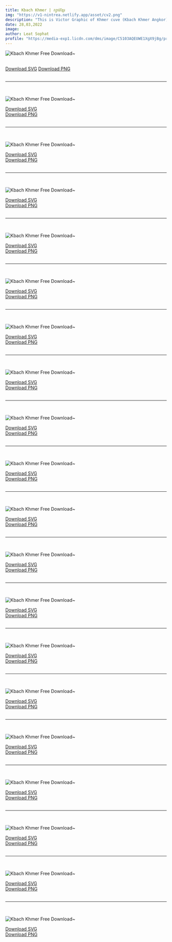```yaml
---
title: Kbach Khmer | ក្បាច់ខ្មែរ
img: "https://v1-nintrea.netlify.app/asset/cv2.png"
description: "This is Victor Graphic of Khmer cuve (Kbach Khmer Angkor) in Adobe Illustrator(*.AI) which i have draw from the original photo shoot."
date: 28,03,2022
image: 
author: Leat Sophat
profile: "https://media-exp1.licdn.com/dms/image/C5103AQEUWE1XgX9jBg/profile-displayphoto-shrink_200_200/0/1584979740813?e=1653523200&v=beta&t=8zDA1D4XOfriqkEuu6LY6_q5wFKcdql1aC3Ik35hNMQ"
---
```





![Kbach Khmer Free Download~](https://v1-nintrea.netlify.app/asset/KbachkhmerSVG/kbach-1.svg)

<br/>
<div style={{ display: 'flex',justifyContent: 'center', width:100 + '%' , gap: '10px',  }}>
    <a href="https://v1-nintrea.netlify.app/asset/KbachkhmerSVG/kbach-1.SVG" target="_blank" style={{ backgroundColor: 'white', color: '#000' , borderRadius: 5 + 'px', padding: '5px 15px', boxShadow: '0 8px 5px rgb(0 0 0 / 0.08)' }}>Download SVG</a>
    <a href="https://v1-nintrea.netlify.app/asset/KbachkhmerSVG/kbach-1.png" target="_blank" style={{ backgroundColor: 'white', color: '#000' , borderRadius: 5 + 'px', padding: '5px 15px', boxShadow: '0 8px 5px rgb(0 0 0 / 0.08)' }}>Download PNG</a>
</div>
<br/>
<hr/>
<br/>

![Kbach Khmer Free Download~](https://v1-nintrea.netlify.app/asset/KbachkhmerSVG/kbach-2.svg)
<br/>
<div style={{ display: 'flex',justifyContent: 'center', width:100 + '%' , gap: '10px',  }}>
    <a href="https://v1-nintrea.netlify.app/asset/KbachkhmerSVG/kbach-2.SVG" target="_blank" style={{ backgroundColor: 'white', color: '#000' , borderRadius: 5 + 'px', padding: '5px 15px', boxShadow: '0 8px 5px rgb(0 0 0 / 0.08)' }}>Download SVG</a> <br/>
    <a href="https://v1-nintrea.netlify.app/asset/KbachkhmerSVG/kbach-2.png" target="_blank" style={{ backgroundColor: 'white', color: '#000' , borderRadius: 5 + 'px', padding: '5px 15px', boxShadow: '0 8px 5px rgb(0 0 0 / 0.08)' }}>Download PNG</a>
</div>
<br/>
<hr/>
<br/>


![Kbach Khmer Free Download~](https://v1-nintrea.netlify.app/asset/KbachkhmerSVG/kbach-3.svg)
<br/>
<div style={{ display: 'flex',justifyContent: 'center', width:100 + '%' , gap: '10px',  }}>
    <a href="https://v1-nintrea.netlify.app/asset/KbachkhmerSVG/kbach-3.SVG" target="_blank" style={{ backgroundColor: 'white', color: '#000' , borderRadius: 5 + 'px', padding: '5px 15px', boxShadow: '0 8px 5px rgb(0 0 0 / 0.08)' }}>Download SVG</a> <br/>
    <a href="https://v1-nintrea.netlify.app/asset/KbachkhmerSVG/kbach-3.png" target="_blank" style={{ backgroundColor: 'white', color: '#000' , borderRadius: 5 + 'px', padding: '5px 15px', boxShadow: '0 8px 5px rgb(0 0 0 / 0.08)' }}>Download PNG</a>
</div>
<br/>
<hr/>
<br/>


![Kbach Khmer Free Download~](https://v1-nintrea.netlify.app/asset/KbachkhmerSVG/kbach-4.svg)
<br/>
<div style={{ display: 'flex',justifyContent: 'center', width:100 + '%' , gap: '10px',  }}>
    <a href="https://v1-nintrea.netlify.app/asset/KbachkhmerSVG/kbach-4.SVG" target="_blank" style={{ backgroundColor: 'white', color: '#000' , borderRadius: 5 + 'px', padding: '5px 15px', boxShadow: '0 8px 5px rgb(0 0 0 / 0.08)' }}>Download SVG</a> <br/>
    <a href="https://v1-nintrea.netlify.app/asset/KbachkhmerSVG/kbach-4.png" target="_blank" style={{ backgroundColor: 'white', color: '#000' , borderRadius: 5 + 'px', padding: '5px 15px', boxShadow: '0 8px 5px rgb(0 0 0 / 0.08)' }}>Download PNG</a>
</div>
<br/>
<hr/>
<br/>


![Kbach Khmer Free Download~](https://v1-nintrea.netlify.app/asset/KbachkhmerSVG/kbach-5.svg)
<br/>
<div style={{ display: 'flex',justifyContent: 'center', width:100 + '%' , gap: '10px',  }}>
    <a href="https://v1-nintrea.netlify.app/asset/KbachkhmerSVG/kbach-5.SVG" target="_blank" style={{ backgroundColor: 'white', color: '#000' , borderRadius: 5 + 'px', padding: '5px 15px', boxShadow: '0 8px 5px rgb(0 0 0 / 0.08)' }}>Download SVG</a> <br/>
    <a href="https://v1-nintrea.netlify.app/asset/KbachkhmerSVG/kbach-5.png" target="_blank" style={{ backgroundColor: 'white', color: '#000' , borderRadius: 5 + 'px', padding: '5px 15px', boxShadow: '0 8px 5px rgb(0 0 0 / 0.08)' }}>Download PNG</a>
</div>
<br/>
<hr/>
<br/>

![Kbach Khmer Free Download~](https://v1-nintrea.netlify.app/asset/KbachkhmerSVG/kbach-6.svg)
<br/>
<div style={{ display: 'flex',justifyContent: 'center', width:100 + '%' , gap: '10px',  }}>
    <a href="https://v1-nintrea.netlify.app/asset/KbachkhmerSVG/kbach-6.SVG" target="_blank" style={{ backgroundColor: 'white', color: '#000' , borderRadius: 5 + 'px', padding: '5px 15px', boxShadow: '0 8px 5px rgb(0 0 0 / 0.08)' }}>Download SVG</a> <br/>
    <a href="https://v1-nintrea.netlify.app/asset/KbachkhmerSVG/kbach-6.png" target="_blank" style={{ backgroundColor: 'white', color: '#000' , borderRadius: 5 + 'px', padding: '5px 15px', boxShadow: '0 8px 5px rgb(0 0 0 / 0.08)' }}>Download PNG</a>
</div>
<br/>
<hr/>
<br/>


![Kbach Khmer Free Download~](https://v1-nintrea.netlify.app/asset/KbachkhmerSVG/kbach-7.svg)
<br/>
<div style={{ display: 'flex',justifyContent: 'center', width:100 + '%' , gap: '10px',  }}>
    <a href="https://v1-nintrea.netlify.app/asset/KbachkhmerSVG/kbach-7.SVG" target="_blank" style={{ backgroundColor: 'white', color: '#000' , borderRadius: 5 + 'px', padding: '5px 15px', boxShadow: '0 8px 5px rgb(0 0 0 / 0.08)' }}>Download SVG</a> <br/>
    <a href="https://v1-nintrea.netlify.app/asset/KbachkhmerSVG/kbach-7.png" target="_blank" style={{ backgroundColor: 'white', color: '#000' , borderRadius: 5 + 'px', padding: '5px 15px', boxShadow: '0 8px 5px rgb(0 0 0 / 0.08)' }}>Download PNG</a>
</div>
<br/>
<hr/>
<br/>


![Kbach Khmer Free Download~](https://v1-nintrea.netlify.app/asset/KbachkhmerSVG/kbach-8.svg)
<br/>
<div style={{ display: 'flex',justifyContent: 'center', width:100 + '%' , gap: '10px',  }}>
    <a href="https://v1-nintrea.netlify.app/asset/KbachkhmerSVG/kbach-8.SVG" target="_blank" style={{ backgroundColor: 'white', color: '#000' , borderRadius: 5 + 'px', padding: '5px 15px', boxShadow: '0 8px 5px rgb(0 0 0 / 0.08)' }}>Download SVG</a> <br/>
    <a href="https://v1-nintrea.netlify.app/asset/KbachkhmerSVG/kbach-8.png" target="_blank" style={{ backgroundColor: 'white', color: '#000' , borderRadius: 5 + 'px', padding: '5px 15px', boxShadow: '0 8px 5px rgb(0 0 0 / 0.08)' }}>Download PNG</a>
</div>
<br/>
<hr/>
<br/>


![Kbach Khmer Free Download~](https://v1-nintrea.netlify.app/asset/KbachkhmerSVG/kbach-9.svg)
<br/>
<div style={{ display: 'flex',justifyContent: 'center', width:100 + '%' , gap: '10px',  }}>
    <a href="https://v1-nintrea.netlify.app/asset/KbachkhmerSVG/kbach-9.SVG" target="_blank" style={{ backgroundColor: 'white', color: '#000' , borderRadius: 5 + 'px', padding: '5px 15px', boxShadow: '0 8px 5px rgb(0 0 0 / 0.08)' }}>Download SVG</a> <br/>
    <a href="https://v1-nintrea.netlify.app/asset/KbachkhmerSVG/kbach-9.png" target="_blank" style={{ backgroundColor: 'white', color: '#000' , borderRadius: 5 + 'px', padding: '5px 15px', boxShadow: '0 8px 5px rgb(0 0 0 / 0.08)' }}>Download PNG</a>
</div>
<br/>
<hr/>
<br/>


![Kbach Khmer Free Download~](https://v1-nintrea.netlify.app/asset/KbachkhmerSVG/kbach-10.svg)
<br/>
<div style={{ display: 'flex',justifyContent: 'center', width:100 + '%' , gap: '10px',  }}>
    <a href="https://v1-nintrea.netlify.app/asset/KbachkhmerSVG/kbach-10.SVG" target="_blank" style={{ backgroundColor: 'white', color: '#000' , borderRadius: 5 + 'px', padding: '5px 15px', boxShadow: '0 8px 5px rgb(0 0 0 / 0.08)' }}>Download SVG</a> <br/>
    <a href="https://v1-nintrea.netlify.app/asset/KbachkhmerSVG/kbach-10.png" target="_blank" style={{ backgroundColor: 'white', color: '#000' , borderRadius: 5 + 'px', padding: '5px 15px', boxShadow: '0 8px 5px rgb(0 0 0 / 0.08)' }}>Download PNG</a>
</div>
<br/>
<hr/>
<br/>


![Kbach Khmer Free Download~](https://v1-nintrea.netlify.app/asset/KbachkhmerSVG/kbach-11.svg)
<br/>
<div style={{ display: 'flex',justifyContent: 'center', width:100 + '%' , gap: '10px',  }}>
    <a href="https://v1-nintrea.netlify.app/asset/KbachkhmerSVG/kbach-11.SVG" target="_blank" style={{ backgroundColor: 'white', color: '#000' , borderRadius: 5 + 'px', padding: '5px 15px', boxShadow: '0 8px 5px rgb(0 0 0 / 0.08)' }}>Download SVG</a> <br/>
    <a href="https://v1-nintrea.netlify.app/asset/KbachkhmerSVG/kbach-11.png" target="_blank" style={{ backgroundColor: 'white', color: '#000' , borderRadius: 5 + 'px', padding: '5px 15px', boxShadow: '0 8px 5px rgb(0 0 0 / 0.08)' }}>Download PNG</a>
</div>
<br/>
<hr/>
<br/>


![Kbach Khmer Free Download~](https://v1-nintrea.netlify.app/asset/KbachkhmerSVG/kbach-12.svg)
<br/>
<div style={{ display: 'flex',justifyContent: 'center', width:100 + '%' , gap: '10px',  }}>
    <a href="https://v1-nintrea.netlify.app/asset/KbachkhmerSVG/kbach-12.SVG" target="_blank" style={{ backgroundColor: 'white', color: '#000' , borderRadius: 5 + 'px', padding: '5px 15px', boxShadow: '0 8px 5px rgb(0 0 0 / 0.08)' }}>Download SVG</a> <br/>
    <a href="https://v1-nintrea.netlify.app/asset/KbachkhmerSVG/kbach-12.png" target="_blank" style={{ backgroundColor: 'white', color: '#000' , borderRadius: 5 + 'px', padding: '5px 15px', boxShadow: '0 8px 5px rgb(0 0 0 / 0.08)' }}>Download PNG</a>
</div>
<br/>
<hr/>
<br/>

![Kbach Khmer Free Download~](https://v1-nintrea.netlify.app/asset/KbachkhmerSVG/kbach-13.svg)
<br/>
<div style={{ display: 'flex',justifyContent: 'center', width:100 + '%' , gap: '10px',  }}>
    <a href="https://v1-nintrea.netlify.app/asset/KbachkhmerSVG/kbach-13.SVG" target="_blank" style={{ backgroundColor: 'white', color: '#000' , borderRadius: 5 + 'px', padding: '5px 15px', boxShadow: '0 8px 5px rgb(0 0 0 / 0.08)' }}>Download SVG</a> <br/>
    <a href="https://v1-nintrea.netlify.app/asset/KbachkhmerSVG/kbach-13.png" target="_blank" style={{ backgroundColor: 'white', color: '#000' , borderRadius: 5 + 'px', padding: '5px 15px', boxShadow: '0 8px 5px rgb(0 0 0 / 0.08)' }}>Download PNG</a>
</div>
<br/>
<hr/>
<br/>

![Kbach Khmer Free Download~](https://v1-nintrea.netlify.app/asset/KbachkhmerSVG/kbach-14.svg)
<br/>
<div style={{ display: 'flex',justifyContent: 'center', width:100 + '%' , gap: '10px',  }}>
    <a href="https://v1-nintrea.netlify.app/asset/KbachkhmerSVG/kbach-14.SVG" target="_blank" style={{ backgroundColor: 'white', color: '#000' , borderRadius: 5 + 'px', padding: '5px 15px', boxShadow: '0 8px 5px rgb(0 0 0 / 0.08)' }}>Download SVG</a> <br/>
    <a href="https://v1-nintrea.netlify.app/asset/KbachkhmerSVG/kbach-14.png" target="_blank" style={{ backgroundColor: 'white', color: '#000' , borderRadius: 5 + 'px', padding: '5px 15px', boxShadow: '0 8px 5px rgb(0 0 0 / 0.08)' }}>Download PNG</a>
</div>
<br/>
<hr/>
<br/>

![Kbach Khmer Free Download~](https://v1-nintrea.netlify.app/asset/KbachkhmerSVG/kbach-15.svg)
<br/>
<div style={{ display: 'flex',justifyContent: 'center', width:100 + '%' , gap: '10px',  }}>
    <a href="https://v1-nintrea.netlify.app/asset/KbachkhmerSVG/kbach-15.SVG" target="_blank" style={{ backgroundColor: 'white', color: '#000' , borderRadius: 5 + 'px', padding: '5px 15px', boxShadow: '0 8px 5px rgb(0 0 0 / 0.08)' }}>Download SVG</a> <br/>
    <a href="https://v1-nintrea.netlify.app/asset/KbachkhmerSVG/kbach-15.png" target="_blank" style={{ backgroundColor: 'white', color: '#000' , borderRadius: 5 + 'px', padding: '5px 15px', boxShadow: '0 8px 5px rgb(0 0 0 / 0.08)' }}>Download PNG</a>
</div>
<br/>
<hr/>
<br/>

![Kbach Khmer Free Download~](https://v1-nintrea.netlify.app/asset/KbachkhmerSVG/kbach-16.svg)
<br/>
<div style={{ display: 'flex',justifyContent: 'center', width:100 + '%' , gap: '10px',  }}>
    <a href="https://v1-nintrea.netlify.app/asset/KbachkhmerSVG/kbach-16.SVG" target="_blank" style={{ backgroundColor: 'white', color: '#000' , borderRadius: 5 + 'px', padding: '5px 15px', boxShadow: '0 8px 5px rgb(0 0 0 / 0.08)' }}>Download SVG</a> <br/>
    <a href="https://v1-nintrea.netlify.app/asset/KbachkhmerSVG/kbach-16.png" target="_blank" style={{ backgroundColor: 'white', color: '#000' , borderRadius: 5 + 'px', padding: '5px 15px', boxShadow: '0 8px 5px rgb(0 0 0 / 0.08)' }}>Download PNG</a>
</div>
<br/>
<hr/>
<br/>

![Kbach Khmer Free Download~](https://v1-nintrea.netlify.app/asset/KbachkhmerSVG/kbach-17.svg)
<br/>
<div style={{ display: 'flex',justifyContent: 'center', width:100 + '%' , gap: '10px',  }}>
    <a href="https://v1-nintrea.netlify.app/asset/KbachkhmerSVG/kbach-17.SVG" target="_blank" style={{ backgroundColor: 'white', color: '#000' , borderRadius: 5 + 'px', padding: '5px 15px', boxShadow: '0 8px 5px rgb(0 0 0 / 0.08)' }}>Download SVG</a> <br/>
    <a href="https://v1-nintrea.netlify.app/asset/KbachkhmerSVG/kbach-17.png" target="_blank" style={{ backgroundColor: 'white', color: '#000' , borderRadius: 5 + 'px', padding: '5px 15px', boxShadow: '0 8px 5px rgb(0 0 0 / 0.08)' }}>Download PNG</a>
</div>
<br/>
<hr/>
<br/>

![Kbach Khmer Free Download~](https://v1-nintrea.netlify.app/asset/KbachkhmerSVG/kbach-18.svg)
<br/>
<div style={{ display: 'flex',justifyContent: 'center', width:100 + '%' , gap: '10px',  }}>
    <a href="https://v1-nintrea.netlify.app/asset/KbachkhmerSVG/kbach-18.SVG" target="_blank" style={{ backgroundColor: 'white', color: '#000' , borderRadius: 5 + 'px', padding: '5px 15px', boxShadow: '0 8px 5px rgb(0 0 0 / 0.08)' }}>Download SVG</a> <br/>
    <a href="https://v1-nintrea.netlify.app/asset/KbachkhmerSVG/kbach-18.png" target="_blank" style={{ backgroundColor: 'white', color: '#000' , borderRadius: 5 + 'px', padding: '5px 15px', boxShadow: '0 8px 5px rgb(0 0 0 / 0.08)' }}>Download PNG</a>
</div>
<br/>
<hr/>
<br/>

![Kbach Khmer Free Download~](https://v1-nintrea.netlify.app/asset/KbachkhmerSVG/kbach-19.svg)
<br/>
<div style={{ display: 'flex',justifyContent: 'center', width:100 + '%' , gap: '10px',  }}>
    <a href="https://v1-nintrea.netlify.app/asset/KbachkhmerSVG/kbach-19.SVG" target="_blank" style={{ backgroundColor: 'white', color: '#000' , borderRadius: 5 + 'px', padding: '5px 15px', boxShadow: '0 8px 5px rgb(0 0 0 / 0.08)' }}>Download SVG</a> <br/>
    <a href="https://v1-nintrea.netlify.app/asset/KbachkhmerSVG/kbach-19.png" target="_blank" style={{ backgroundColor: 'white', color: '#000' , borderRadius: 5 + 'px', padding: '5px 15px', boxShadow: '0 8px 5px rgb(0 0 0 / 0.08)' }}>Download PNG</a>
</div>
<br/>
<hr/>
<br/>

![Kbach Khmer Free Download~](https://v1-nintrea.netlify.app/asset/KbachkhmerSVG/kbach-20.svg)
<br/>
<div style={{ display: 'flex',justifyContent: 'center', width:100 + '%' , gap: '10px',  }}>
    <a href="https://v1-nintrea.netlify.app/asset/KbachkhmerSVG/kbach-20.SVG" target="_blank" style={{ backgroundColor: 'white', color: '#000' , borderRadius: 5 + 'px', padding: '5px 15px', boxShadow: '0 8px 5px rgb(0 0 0 / 0.08)' }}>Download SVG</a> <br/>
    <a href="https://v1-nintrea.netlify.app/asset/KbachkhmerSVG/kbach-20.png" target="_blank" style={{ backgroundColor: 'white', color: '#000' , borderRadius: 5 + 'px', padding: '5px 15px', boxShadow: '0 8px 5px rgb(0 0 0 / 0.08)' }}>Download PNG</a>
</div>
<br/>



